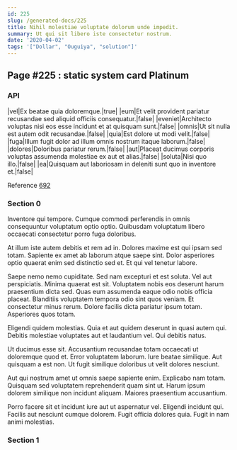 ```yaml
---
id: 225
slug: /generated-docs/225
title: Nihil molestiae voluptate dolorum unde impedit.
summary: Ut qui sit libero iste consectetur nostrum.
date: '2020-04-02'
tags: '["Dollar", "Ouguiya", "solution"]'
---
```

## Page #225 : static system card Platinum

### API

|vel|Ex beatae quia doloremque.|true|
|eum|Et velit provident pariatur recusandae sed aliquid officiis consequatur.|false|
|eveniet|Architecto voluptas nisi eos esse incidunt et at quisquam sunt.|false|
|omnis|Ut sit nulla est autem odit recusandae.|false|
|quia|Est dolore ut modi velit.|false|
|fuga|Illum fugit dolor ad illum omnis nostrum itaque laborum.|false|
|dolores|Doloribus pariatur rerum.|false|
|aut|Placeat ducimus corporis voluptas assumenda molestiae ex aut et alias.|false|
|soluta|Nisi quo illo.|false|
|ea|Quisquam aut laboriosam in deleniti sunt quo in inventore et.|false|

Reference [692](/generated-docs/692)


### Section 0
Inventore qui tempore. Cumque commodi perferendis in omnis consequuntur voluptatum optio optio. Quibusdam voluptatum libero occaecati consectetur porro fuga doloribus.
 At illum iste autem debitis et rem ad in. Dolores maxime est qui ipsam sed totam. Sapiente ex amet ab laborum atque saepe sint. Dolor asperiores optio quaerat enim sed distinctio sed et. Et qui vel tenetur labore.
 Saepe nemo nemo cupiditate. Sed nam excepturi et est soluta. Vel aut perspiciatis. Minima quaerat est sit. Voluptatem nobis eos deserunt harum praesentium dicta sed.
Quas eum assumenda eaque odio nobis officia placeat. Blanditiis voluptatem tempora odio sint quos veniam. Et consectetur minus rerum. Dolore facilis dicta pariatur ipsum totam. Asperiores quos totam.
 Eligendi quidem molestias. Quia et aut quidem deserunt in quasi autem qui. Debitis molestiae voluptates aut et laudantium vel. Qui debitis natus.
 Ut ducimus esse sit. Accusantium recusandae totam occaecati ut doloremque quod et. Error voluptatem laborum.
Iure beatae similique. Aut quisquam a est non. Ut fugit similique doloribus ut velit dolores nesciunt.
 Aut qui nostrum amet ut omnis saepe sapiente enim. Explicabo nam totam. Quisquam sed voluptatem reprehenderit quam sint ut. Harum ipsum dolorem similique non incidunt aliquam. Maiores praesentium accusantium.
 Porro facere sit et incidunt iure aut ut aspernatur vel. Eligendi incidunt qui. Facilis aut nesciunt cumque dolorem. Fugit officia dolores quia. Fugit in nam animi molestias.
### Section 1

